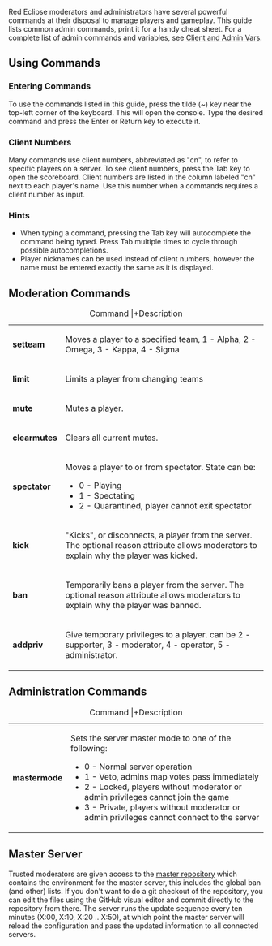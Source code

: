 Red Eclipse moderators and administrators have several powerful commands at their disposal to manage players and gameplay. This guide lists common admin commands, print it for a handy cheat sheet. For a complete list of admin commands and variables, see [[Client and Admin Vars]].

==Using Commands==
===Entering Commands===
To use the commands listed in this guide, press the tilde (~) key near the top-left corner of the keyboard. This will open the console. Type the desired command and press the Enter or Return key to execute it.

===Client Numbers===
Many commands use client numbers, abbreviated as "cn", to refer to specific players on a server. To see client numbers, press the Tab key to open the scoreboard. Client numbers are listed in the column labeled "cn" next to each player's name. Use this number when a commands requires a client number as input.

===Hints===
* When typing a command, pressing the Tab key will autocomplete the command being typed. Press Tab multiple times to cycle through possible autocompletions.
* Player nicknames can be used instead of client numbers, however the name must be entered exactly the same as it is displayed.

==Moderation Commands==
{| class="wikitable"
|+Command
|+Description
|-
|'''setteam''' <cn> <team>
|Moves a player to a specified team, 1 - Alpha, 2 - Omega, 3 - Kappa, 4 - Sigma
|-
|'''limit''' <cn>
|Limits a player from changing teams
|-
|'''mute''' <cn>
|Mutes a player.
|-
|'''clearmutes'''
|Clears all current mutes.
|-
|'''spectator''' <cn> <state>
|Moves a player to or from spectator. State can be:
* 0 - Playing
* 1 - Spectating
* 2 - Quarantined, player cannot exit spectator
|-
|'''kick''' <cn> <reason>
|"Kicks", or disconnects, a player from the server. The optional reason attribute allows moderators to explain why the player was kicked.
|-
|'''ban''' <cn> <reason>
|Temporarily bans a player from the server. The optional reason attribute allows moderators to explain why the player was banned.
|-
|'''addpriv''' <cn> <priv>
|Give temporary privileges to a player. <priv> can be 2 - supporter, 3 - moderator, 4 - operator, 5 - administrator.
|}

==Administration Commands==
{| class="wikitable"
|+Command
|+Description
|-
|'''mastermode''' <mode>
|Sets the server master mode to one of the following:
* 0 - Normal server operation
* 1 - Veto, admins map votes pass immediately
* 2 - Locked, players without moderator or admin privileges cannot join the game
* 3 - Private, players without moderator or admin privileges cannot connect to the server
|}

==Master Server==
Trusted moderators are given access to the [http://github.com/red-eclipse/master master repository] which contains the environment for the master server, this includes the global ban (and other) lists. If you don't want to do a git checkout of the repository, you can edit the files using the GitHub visual editor and commit directly to the repository from there. The server runs the update sequence every ten minutes (X:00, X:10, X:20 .. X:50), at which point the master server will reload the configuration and pass the updated information to all connected servers.